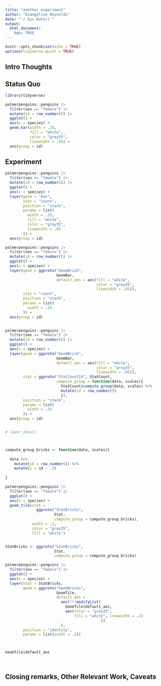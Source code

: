 ```yaml
---
title: "another experiment"
author: "Evangeline Reynolds"
date: "`r Sys.Date()`"
output: 
  html_document:
    toc: TRUE
---
```


```r
knitr::opts_chunk$set(echo = TRUE)
options(tidyverse.quiet = TRUE)
```




## Intro Thoughts


## Status Quo

```r
library(tidyverse)

palmerpenguins::penguins |>
  filter(sex == "female") |>
  mutate(id = row_number()) |>
  ggplot() + 
  aes(x = species) + 
  geom_bar(width = .25, 
           fill = "white",
           color = "grey35",
           linewidth = .05) + 
  aes(group = id)
```

## Experiment

```r
palmerpenguins::penguins |>
  filter(sex == "female") |>
  mutate(id = row_number()) |>
  ggplot() + 
  aes(x = species) + 
  layer(geom = "bar", 
        stat = "count", 
        position = "stack",
        params = list(
          width = .25, 
          fill = "white",
          color = "grey35",
          linewidth = .05
        )) + 
  aes(group = id)
```




```r
palmerpenguins::penguins |>
  filter(sex == "female") |>
  mutate(id = row_number()) |>
  ggplot() + 
  aes(x = species) + 
  layer(geom = ggproto("GeomBrick", 
                       GeomBar, 
                       default_aes = aes(fill = "white",
                                         color = "grey35",
                                         linewidth = .05)),
        stat = "count", 
        position = "stack",
        params = list(
          width = .25
        )) + 
  aes(group = id)


palmerpenguins::penguins |>
  filter(sex == "female") |>
  mutate(id = row_number()) |>
  ggplot() + 
  aes(x = species) + 
  layer(geom = ggproto("GeomBrick", 
                       GeomBar, 
                       default_aes = aes(fill = "white",
                                         color = "grey35",
                                         linewidth = .05)),
        stat = ggproto("StatCountId", StatCount,
                       compute_group = function(data, scales){
                         StatCount$compute_group(data, scales) %>% 
                         mutate(id = row_number())
                         }),
        position = "stack",
        params = list(
          width = .25
        )) + 
  aes(group = id)


# layer_data()



compute_group_bricks <- function(data, scales){
  
  data %>% 
    mutate(id = row_number()) %>% 
    mutate(y = id - .5)  
  
}

palmerpenguins::penguins |>
  filter(sex == "female") |>
  ggplot() + 
  aes(x = species) + 
  geom_tile(stat = 
              ggproto("StatBricks", 
                      Stat,
                      compute_group = compute_group_bricks), 
            width = .2, 
            color = "grey35", 
            fill = "white")


StatBricks <- ggproto("StatBricks", 
                      Stat,
                      compute_group = compute_group_bricks)

palmerpenguins::penguins |>
  filter(sex == "female") |>
  ggplot() + 
  aes(x = species) + 
  layer(stat = StatBricks,
        geom = ggproto("GeomBricks", 
                       GeomTile,
                       default_aes = 
                         aes(!!!modifyList(
                           GeomTile$default_aes,
                           aes(color = "grey35", 
                               fill = "white", linewidth = .1)
                                           ))
                         ),
        position = "identity",
        params = list(width = .2))



GeomTile$default_aes




```

## Closing remarks, Other Relevant Work, Caveats
